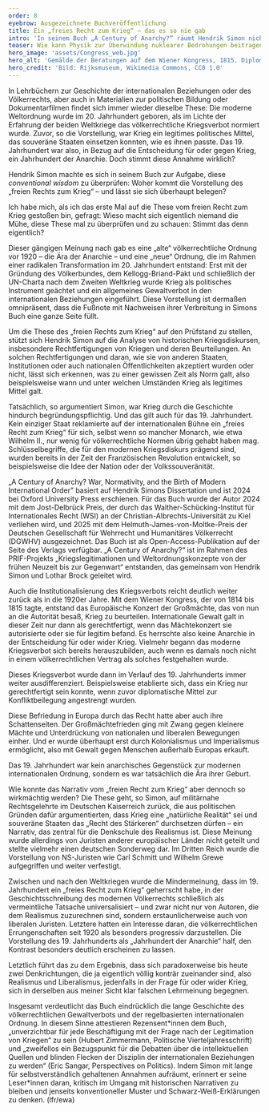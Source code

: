 ```yaml
---
order: 8
eyebrow: Ausgezeichnete Buchveröffentlichung
title: Ein „freies Recht zum Krieg“ – das es so nie gab
intro: 'In seinem Buch „A Century of Anarchy?“ räumt Hendrik Simon nicht nur mit einer weit verbreiteten Schwarz-Weiß-Denke, sondern auch mit einem fest etablierten Mythos auf. Um die Antwort auf die titelgebende Frage des über 400 Seiten umfassenden Werks vorwegzunehmen: Ein „freies Recht zum Krieg“, das dann im 20. Jahrhundert von einer völkerrechtlichen Ordnung mit Gewaltverbot abgelöst wurde, hat es im 19. Jahrhundert nicht gegeben.'
teaser: Wie kann Physik zur Überwindung nuklearer Bedrohungen beitragen? Die neue Forschungsgruppe Science for Nuclear Diplomacy erforscht technische Grundlagen nuklearer Rüstungskontrolle.
hero_image: 'assets/Congress_web.jpg'
hero_alt: 'Gemälde der Beratungen auf dem Wiener Kongress, 1815. Diplomaten versammeln sich um einen Tisch, auf dem eine große Landkarte liegt. An der Wand zwei allegorische Gemälde.'
hero_credit: 'Bild: Rijksmuseum, Wikimedia Commons, CC0 1.0'
---
```


<Leadin>In Lehrbüchern zur Geschichte </Leadin> der internationalen Beziehungen oder des Völkerrechts, aber auch in Materialien zur politischen Bildung oder Dokumentarfilmen findet sich immer wieder dieselbe These: Die moderne Weltordnung wurde im 20. Jahrhundert geboren, als im Lichte der Erfahrung der beiden Weltkriege das völkerrechtliche Kriegsverbot normiert wurde. Zuvor, so die Vorstellung, war Krieg ein legitimes politisches Mittel, das souveräne Staaten einsetzen konnten, wie es ihnen passte. Das 19. Jahrhundert war also, in Bezug auf die Entscheidung für oder gegen Krieg, ein Jahrhundert der Anarchie. Doch stimmt diese Annahme wirklich?

Hendrik Simon machte es sich in seinem Buch zur Aufgabe, diese *conventional wisdom* zu überprüfen: Woher kommt die Vorstellung des „freien Rechts zum Krieg“ – und lässt sie sich überhaupt belegen?

<Quote cite="Hendrik Simon, PRIF Talk 009">

Ich habe mich, als ich das erste Mal auf die These vom freien Recht zum Krieg gestoßen bin, gefragt: Wieso macht sich eigent­lich niemand die Mühe, diese These mal zu überprüfen und zu schauen: Stimmt das denn eigentlich?

</Quote>

Dieser gängigen Meinung nach gab es eine „alte“ völkerrechtliche Ordnung vor 1920 – die Ära der Anarchie – und eine „neue“ Ordnung, die im Rahmen einer radikalen Transformation im 20. Jahrhundert entstand: Erst mit der Gründung des Völkerbundes, dem Kellogg-Briand-Pakt und schließlich der UN-Charta nach dem Zweiten Weltkrieg wurde Krieg als politisches Instrument geächtet und ein allgemeines Gewaltverbot in den internationalen Beziehungen eingeführt. Diese Vorstellung ist dermaßen omnipräsent, dass die Fußnote mit Nachweisen ihrer Verbreitung in Simons Buch eine ganze Seite füllt.

Um die These des „freien Rechts zum Krieg“ auf den Prüfstand zu stellen, stützt sich Hendrik Simon auf die Analyse von historischen Kriegsdiskursen, insbesondere Rechtfertigungen von Kriegen und deren Beurteilungen. An solchen Rechtfertigungen und daran, wie sie von anderen Staaten, Institutionen oder auch nationalen Öffentlichkeiten akzeptiert wurden oder nicht, lässt sich erkennen, was zu einer gewissen Zeit als Norm galt, also beispielsweise wann und unter welchen Umständen Krieg als legitimes Mittel galt.

Tatsächlich, so argumentiert Simon, war Krieg durch die Geschichte hindurch begründungspflichtig. Und das gilt auch für das 19. Jahrhundert. Kein einziger Staat reklamierte auf der internationalen Bühne ein „freies Recht zum Krieg“ für sich, selbst wenn so mancher Monarch, wie etwa Wilhelm II., nur wenig für völkerrechtliche Normen übrig gehabt haben mag. Schlüsselbegriffe, die für den modernen Kriegsdiskurs prägend sind, wurden bereits in der Zeit der Französischen Revolution entwickelt, so beispielsweise die Idee der Nation oder der Volkssouveränität.

<Callout eyebrow="Infobox" title="Über das Buch" expandable={false}>

„A Century of Anarchy? War, Normativity, and the Birth of Modern International Order” basiert auf Hendrik Simons Dissertation und ist 2024 bei Oxford University Press erschienen. Für das Buch wurde der Autor 2024 mit dem Jost-Delbrück Preis, der durch das Walther-Schücking-Institut für Internationales Recht (WSI) an der Christian-Albrechts-Universität zu Kiel verliehen wird, und 2025 mit dem Helmuth-James-von-Moltke-Preis der Deutschen Gesellschaft für Wehrrecht und Humanitäres Völkerrecht (DGWHV) ausgezeichnet. Das Buch ist als Open-Access-Publikation auf der Seite des Verlags verfügbar. „A Century of Anarchy?“ ist im Rahmen des PRIF-Projekts „Kriegslegitimationen und Weltordnungskonzepte von der frühen Neuzeit bis zur Gegenwart“ entstanden, das gemeinsam von Hendrik Simon und Lothar Brock geleitet wird.

</Callout>

Auch die Institutionalisierung des Kriegsverbots reicht deutlich weiter zurück als in die 1920er Jahre. Mit dem Wiener Kongress, der von 1814 bis 1815 tagte, entstand das Europäische Konzert der Großmächte, das von nun an die Autorität besaß, Krieg zu beurteilen. Internationale Gewalt galt in dieser Zeit nur dann als gerechtfertigt, wenn das Mächtekonzert sie autorisierte oder sie für legitim befand. Es herrschte also keine Anarchie in der Entscheidung für oder wider Krieg. Vielmehr begann das moderne Kriegsverbot sich bereits herauszubilden, auch wenn es damals noch nicht in einem völkerrechtlichen Vertrag als solches festgehalten wurde.

Dieses Kriegsverbot wurde dann im Verlauf des 19. Jahrhunderts immer weiter ausdifferenziert. Beispielsweise etablierte sich, dass ein Krieg nur gerechtfertigt sein konnte, wenn zuvor diplomatische Mittel zur Konfliktbeilegung angestrengt wurden.

Diese Befriedung in Europa durch das Recht hatte aber auch ihre Schattenseiten. Der Großmächtefrieden ging mit Zwang gegen kleinere Mächte und Unterdrückung von nationalen und liberalen Bewegungen einher. Und er wurde überhaupt erst durch Kolonialismus und Imperialismus ermöglicht, also mit Gewalt gegen Menschen außerhalb Europas erkauft.

<Quote cite="Hendrik Simon, PRIF Talk 009">

Das 19. Jahrhundert war kein anarchisches Gegenstück zur modernen internationalen Ordnung, sondern es war tatsächlich die Ära ihrer Geburt.

</Quote>

Wie konnte das Narrativ vom „freien Recht zum Krieg“ aber dennoch so wirkmächtig werden? Die These geht, so Simon, auf militärnahe Rechtsgelehrte im Deutschen Kaiserreich zurück, die aus politischen Gründen dafür argumentierten, dass Krieg eine „natürliche Realität“ sei und souveräne Staaten das „Recht des Stärkeren“ durchsetzen dürfen – ein Narrativ, das zentral für die Denkschule des Realismus ist. Diese Meinung wurde allerdings von Juristen anderer europäischer Länder nicht geteilt und stellte vielmehr einen deutschen Sonderweg dar. Im Dritten Reich wurde die Vorstellung von NS-Juristen wie Carl Schmitt und Wilhelm Grewe aufgegriffen und weiter verfestigt.

Zwischen und nach den Weltkriegen wurde die Mindermeinung, dass im 19. Jahrhundert ein „freies Recht zum Krieg“ geherrscht habe, in der Geschichtsschreibung des modernen Völkerrechts schließlich als vermeintliche Tatsache universalisiert – und zwar nicht nur von Autoren, die dem Realismus zuzurechnen sind, sondern erstaunlicherweise auch von liberalen Juristen. Letztere hatten ein Interesse daran, die völkerrechtlichen Errungenschaften seit 1920 als besonders progressiv darzustellen. Die Vorstellung des 19. Jahrhunderts als „Jahrhundert der Anarchie“ half, den Kontrast besonders deutlich erscheinen zu lassen.

<Quote cite="Hendrik Simon, PRIF Talk 009">

Letztlich führt das zu dem Ergebnis, dass sich paradoxerweise bis heute zwei Denkrichtungen, die ja eigentlich völlig konträr zueinander sind, also Realismus und Liberalismus, jedenfalls in der Frage für oder wider Krieg, sich in derselben aus meiner Sicht klar falschen Lehrmeinung begegnen.
</Quote>

Insgesamt verdeutlicht das Buch eindrücklich die lange Geschichte des völkerrechtlichen Gewaltverbots und der regelbasierten internationalen Ordnung. In diesem Sinne attestieren Rezensent\*innen dem Buch, „unverzichtbar für jede Beschäftigung mit der Frage nach der Legitimation von Kriegen“ zu sein (Hubert Zimmermann, Politische Vierteljahresschrift) und „zweifellos ein Bezugspunkt für die Debatten über die intellektuellen Quellen und blinden Flecken der Disziplin der internationalen Beziehungen zu werden“ (Eric Sangar, Perspectives on Politics). Indem Simon mit lange für selbstverständlich gehaltenen Annahmen aufräumt, erinnert er seine Leser\*innen daran, kritisch im Umgang mit historischen Narrativen zu bleiben und jenseits konventioneller Muster und Schwarz-Weiß-Erklärungen zu denken. (lfr/ewa)